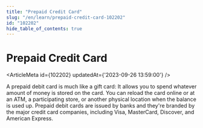 ```yaml
---
title: "Prepaid Credit Card"
slug: "/en/learn/prepaid-credit-card-102202"
id: "102202"
hide_table_of_contents: true
---
```



# Prepaid Credit Card

<ArticleMeta id={102202} updatedAt={'2023-09-26 13:59:00'} />
<div className='border-solid border-b border-t-0 my-4 border-[var(--ifm-color-gray-300)]' />

A prepaid debit card is much like a gift card: It allows you to spend whatever amount of money is stored on the card. You can reload the card online or at an ATM, a participating store, or another physical location when the balance is used up. Prepaid debit cards are issued by banks and they're branded by the major credit card companies, including Visa, MasterCard, Discover, and American Express.

